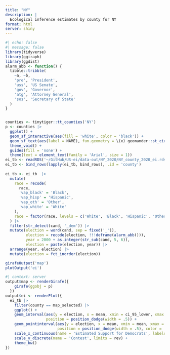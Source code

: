 ```yaml
---
title: "NY"
description: |
  Ecological inference estimates by county for NY
format: html
server: shiny
---
```


```r
#| echo: false
#| message: false
library(tidyverse)
library(ggiraph)
library(ggdist)
alarm_abb <- function() {
  tibble::tribble(
    ~a, ~b,
    'pre', 'President',
    'uss', 'US Senate',
    'gov', 'Governor',
    'atg', 'Attorney General',
    'sos', 'Secretary of State'
  )
}


counties <- tinytiger::tt_counties('NY')
p <- counties |> 
  ggplot() +
  geom_sf_interactive(aes(fill = 'white', color = 'black')) +
  geom_sf_text(aes(label = NAME), fun.geometry = \(x) geomander::st_circle_center(sf::st_as_sf(x))) +
  theme_void() +
  guides(fill = 'none') +
  theme(text = element_text(family = 'Arial', size = 1))
ei_tb <- readRDS('~/GitHub/US-ei/data-out/NY_2020/NY_county_2020_ei.rds')
ei_tb <- bind_rows(lapply(ei_tb, bind_rows), .id = 'county')
  
ei_tb <- ei_tb  |> 
  mutate(
    race = recode(
      race,
      'vap_black' = 'Black',
      'vap_hisp' = 'Hispanic',
      'vap_oth' = 'Other',
      'vap_white' = 'White'
    ),
    race = factor(race, levels = c('White', 'Black', 'Hispanic', 'Other'))
  ) |>
  filter(str_detect(cand, '_dem')) |>
  mutate(election = word(cand, sep = fixed('_')),
         election = recode(election, !!!deframe(alarm_abb())),
         year = 2000 + as.integer(str_sub(cand, 5, 6)),
         election = paste(election, year)) |>
  arrange(year, election) |>
  mutate(election = fct_inorder(election))
```

```r
girafeOutput('map')
plotOutput('ei')
```

```r
#| context: server
output$map <- renderGirafe({
    girafe(ggobj = p)
  })
output$ei <- renderPlot({
  ei_tb |>
    filter(county == map_selected) |>
    ggplot() +
    geom_interval(aes(y = election, x = mean, xmin = ci_95_lower, xmax = ci_95_upper, color = race),
                  position = position_dodge(width = .5)) +
    geom_pointinterval(aes(y = election, x = mean, xmin = mean, xmax = mean, group = race),
                       position = position_dodge(width = .5), color = 'black') +
    scale_x_continuous(name = 'Estimated Support for Democrats', labels = scales::percent, limits = c(0, 1)) +
    scale_y_discrete(name = 'Contest', limits = rev) +
    theme_bw()
})
```
